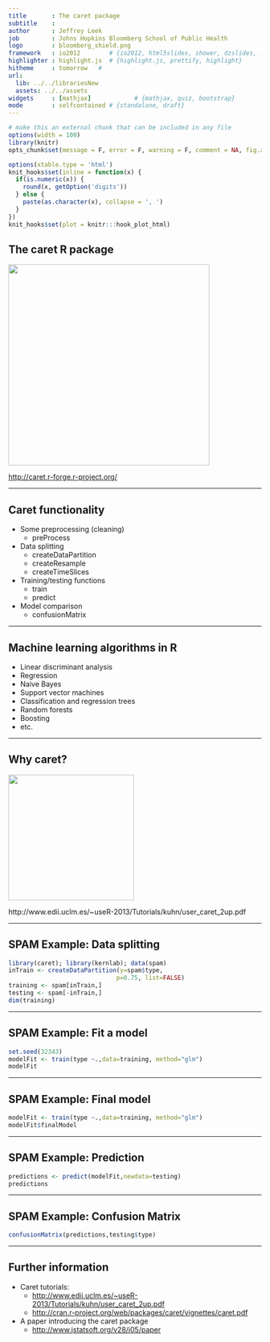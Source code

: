 ```yaml
---
title       : The caret package
subtitle    : 
author      : Jeffrey Leek
job         : Johns Hopkins Bloomberg School of Public Health
logo        : bloomberg_shield.png
framework   : io2012        # {io2012, html5slides, shower, dzslides, ...}
highlighter : highlight.js  # {highlight.js, prettify, highlight}
hitheme     : tomorrow   # 
url:
  lib: ../../librariesNew
  assets: ../../assets
widgets     : [mathjax]            # {mathjax, quiz, bootstrap}
mode        : selfcontained # {standalone, draft}
---
```



```r
# make this an external chunk that can be included in any file
options(width = 100)
library(knitr)
opts_chunk$set(message = F, error = F, warning = F, comment = NA, fig.align = 'center', dpi = 100, tidy = F, cache.path = '.cache/', fig.path = 'E:/Conrad_github/courses/08_PracticalMachineLearning/010caretPackagefig/')

options(xtable.type = 'html')
knit_hooks$set(inline = function(x) {
  if(is.numeric(x)) {
    round(x, getOption('digits'))
  } else {
    paste(as.character(x), collapse = ', ')
  }
})
knit_hooks$set(plot = knitr:::hook_plot_html)
```

## The caret R package

<img class=center src=../../assets/img/08_PredictionAndMachineLearning/caret.png height=400>

[http://caret.r-forge.r-project.org/](http://caret.r-forge.r-project.org/)

---

## Caret functionality

* Some preprocessing (cleaning)
  * preProcess
* Data splitting
  * createDataPartition
  * createResample
  * createTimeSlices
* Training/testing functions
  * train
  * predict
* Model comparison
  * confusionMatrix

---

## Machine learning algorithms in R

* Linear discriminant analysis
* Regression
* Naive Bayes
* Support vector machines
* Classification and regression trees
* Random forests
* Boosting
* etc. 

---

## Why caret? 

<img class=center src=../../assets/img/08_PredictionAndMachineLearning/predicttable.png height=250>

http://www.edii.uclm.es/~useR-2013/Tutorials/kuhn/user_caret_2up.pdf


--- 

## SPAM Example: Data splitting

```r
library(caret); library(kernlab); data(spam)
inTrain <- createDataPartition(y=spam$type,
                              p=0.75, list=FALSE)
training <- spam[inTrain,]
testing <- spam[-inTrain,]
dim(training)
```


--- 

## SPAM Example: Fit a model

```r
set.seed(32343)
modelFit <- train(type ~.,data=training, method="glm")
modelFit
```


--- 

## SPAM Example: Final model

```r
modelFit <- train(type ~.,data=training, method="glm")
modelFit$finalModel
```


--- 

## SPAM Example: Prediction

```r
predictions <- predict(modelFit,newdata=testing)
predictions
```

--- 

## SPAM Example: Confusion Matrix

```r
confusionMatrix(predictions,testing$type)
```

---

## Further information

* Caret tutorials:
  * [http://www.edii.uclm.es/~useR-2013/Tutorials/kuhn/user_caret_2up.pdf](http://www.edii.uclm.es/~useR-2013/Tutorials/kuhn/user_caret_2up.pdf)
  * [http://cran.r-project.org/web/packages/caret/vignettes/caret.pdf](http://cran.r-project.org/web/packages/caret/vignettes/caret.pdf)
* A paper introducing the caret package
  * [http://www.jstatsoft.org/v28/i05/paper](http://www.jstatsoft.org/v28/i05/paper)